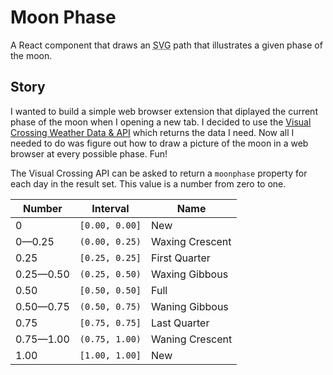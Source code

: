 
# Moon Phase

A React component that draws an <abbr title="Scalable Vector Graphics">SVG</abbr> path that illustrates a given phase of the moon.

<SvgArtboardControlled />

## Story

I wanted to build a simple web browser extension that diplayed the current phase of the moon when I opening a new tab. I decided to use the [Visual Crossing Weather Data & API](https://www.visualcrossing.com/) which returns the data I need. Now all I needed to do was figure out how to draw a picture of the moon in a web browser at every possible phase. Fun!

The Visual Crossing API can be asked to return a `moonphase` property for each day in the result set. This value is a number from zero to one.





| Number    | Interval       | Name            |
| --------- | -------------- | --------------- |
| 0         | `[0.00, 0.00]` | New             |
| 0—0.25    | `(0.00, 0.25)` | Waxing Crescent |
| 0.25      | `[0.25, 0.25]` | First Quarter   |
| 0.25—0.50 | `(0.25, 0.50)` | Waxing Gibbous  |
| 0.50      | `[0.50, 0.50]` | Full            |
| 0.50—0.75 | `(0.50, 0.75)` | Waning Gibbous  |
| 0.75      | `[0.75, 0.75]` | Last Quarter    |
| 0.75—1.00 | `(0.75, 1.00)` | Waning Crescent |
| 1.00      | `[1.00, 1.00]` | New             |
